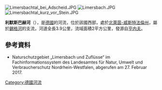 {{Multiple issues|
{{Onesource|time=2020-08-05T00:27:31+00:00}}
{{No footnotes|time=2020-08-07T04:08:49+00:00}}
}}
{{Coord|50|46|16|N|7|20|51.7|E|display=title}}
[[Image:Limersbachtal_bei_Adscheid.JPG|right]]
[[Image:Limersbach.JPG|right]]
[[Image:Limersbachtal_kurz_vor_Stein.JPG|right]]

'''利默斯巴赫河'''（{{lang-de|Limersbach}}），是[[德國|德國]]的河流，位於該國西部，處於[[北萊茵-威斯特法倫州|北萊茵-威斯特法倫州]]，屬於[[錫格河|錫格河]]的支流，河道全長3.9公里，流域面積2平方公里，發源自[[亨内夫|亨内夫]]。

==參考資料==
* Naturschutzgebiet „Limersbach und Zuflüsse“ im Fachinformationssystem des Landesamtes für Natur, Umwelt und Verbraucherschutz Nordrhein-Westfalen, abgerufen am 27. Februar 2017.

{{Germany-geo-stub}}
[[Category:德國河流|Category:德國河流]]